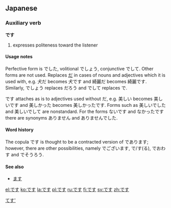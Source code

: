 ==Japanese==

===Auxiliary verb===
{{rfc-header|Auxiliary verb}}
'''です'''
# expresses politeness toward the listener

====Usage notes====
Perfective form is でした, volitional でしょう, conjunctive でして. Other forms are not used. Replaces [[だ]] in cases of nouns and adjectives which it is used with, e.g. 犬だ becomes 犬です and 綺麗だ becomes 綺麗です. Similarly, でしょう replaces だろう and でして replaces で.

です attaches as is to adjectives used without だ, e.g. 美しい becomes 美しいです and 美しかった becomes 美しかったです. Forms such as 美しいでした and 美しいでして are nonstandard. For the forms ないです and なかったです there are synonyms ありません and ありませんでした.

====Word history====
The copula です is thought to be a contracted version of であります; however, there are other possibilities, namely でございます, で/す(る), でおわす and でそうろう.

====See also====
* [[ます]]

[[Category:Japanese auxiliary verbs|てす']]

[[el:です]]
[[ko:です]]
[[la:です]]
[[pl:です]]
[[ru:です]]
[[fi:です]]
[[sv:です]]
[[zh:です]]